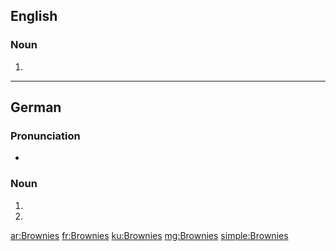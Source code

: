 ==English==

===Noun===
{{head|en|plural}}

# {{plural of|Brownie|lang=en}}

----
==German==

===Pronunciation===
* {{IPA|[ˈbʁaʊ̯nis]|lang=de}}

===Noun===
{{head|de|noun form}}

# {{genitive of|Brownie|lang=de}}
# {{plural of|Brownie|lang=de}}

[[ar:Brownies]]
[[fr:Brownies]]
[[ku:Brownies]]
[[mg:Brownies]]
[[simple:Brownies]]